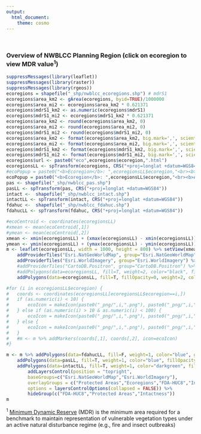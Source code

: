 ```yaml
---
output:
  html_document:
    theme: cosmo
---
```


<br>

<h3>Overview of NWBLCC Planning Region (click on ecoregion to view MDR value^1^)</h3>

```r
suppressMessages(library(leaflet))
suppressMessages(library(raster))
suppressMessages(library(rgeos))
ecoregions = shapefile("_shp/nwblcc_ecoregions.shp") # mdrS1
ecoregions$area_km2 <- gArea(ecoregions, byid=TRUE)/1000000
ecoregions$area_mi2 <- ecoregions$area_km2 * 0.621371
ecoregions$mdrS1_km2 <- as.numeric(ecoregions$mdrS1)
ecoregions$mdrS1_mi2 <- ecoregions$mdrS1_km2 * 0.621371
ecoregions$area_km2 <- round(ecoregions$area_km2, 0)
ecoregions$area_mi2 <- round(ecoregions$area_mi2, 0)
ecoregions$mdrS1_mi2 <- round(ecoregions$mdrS1_mi2, 0)
ecoregions$area_km2 <- format(ecoregions$area_km2, big.mark=',', scientific=FALSE)
ecoregions$area_mi2 <- format(ecoregions$area_mi2, big.mark=',', scientific=FALSE)
ecoregions$mdrS1_km2 <- format(ecoregions$mdrS1_km2, big.mark=',', scientific=FALSE)
ecoregions$mdrS1_mi2 <- format(ecoregions$mdrS1_mi2, big.mark=',', scientific=FALSE)
ecoregions$url <- paste0("eco",ecoregions$ecoregion,".html")
ecoregionsLL <- spTransform(ecoregions, CRS("+proj=longlat +datum=WGS84"))
#ecoPopup = paste0("<b>Ecoregion</b>: ",ecoregionsLL$ecoregion,"<br><b>Area</b>: ",ecoregionsLL$area_km2," km2 / ",ecoregionsLL$area_mi2," mi2<br><b>MDR</b>: ",ecoregionsLL$mdrS1_km2," km2 / ",ecoregionsLL$mdrS1_mi2," mi2")
ecoPopup = paste0("<b>Ecoregion</b>: ",ecoregionsLL$ecoregion,"<br><b>Area</b>: ",ecoregionsLL$area_km2," km2 / ",ecoregionsLL$area_mi2," mi2<br><b>MDR</b>: ",ecoregionsLL$mdrS1_km2," km2 / ",ecoregionsLL$mdrS1_mi2," mi2<br><a href=",ecoregionsLL$url,">Go to ecoregion ",ecoregions$ecoregion," website...</a>")
pas <- shapefile("_shp/nwblcc_pas.shp")
pasLL <- spTransform(pas, CRS("+proj=longlat +datum=WGS84"))
intact <-  shapefile("_shp/nwblcc_intact.shp")
intactLL <- spTransform(intact, CRS("+proj=longlat +datum=WGS84"))
fdahuc <-  shapefile("_shp/nwblcc_fdahuc.shp")
fdahucLL <- spTransform(fdahuc, CRS("+proj=longlat +datum=WGS84"))

#ecoCentroid <- coordinates(ecoregionsLL)
#xmean <- mean(ecoCentroid[,1])
#ymean <- mean(ecoCentroid[,2])
xmean <- xmin(ecoregionsLL) + (xmax(ecoregionsLL) - xmin(ecoregionsLL)) / 2
ymean <- ymin(ecoregionsLL) + (ymax(ecoregionsLL) - ymin(ecoregionsLL)) / 2
m <- leaflet(ecoregionsLL, width = 1000, height = 800) %>% setView(xmean, ymean, zoom=5) %>%
	addProviderTiles("Esri.NatGeoWorldMap", group="Esri.NatGeoWorldMap") %>%
	addProviderTiles("Esri.WorldImagery", group="Esri.WorldImagery") %>%
	#addProviderTiles("CartoDB.Positron", group="CartoDB.Positron") %>%
	#addPolygons(data=ecoregionsLL, fill=T, weight=2, color="black", fillOpacity=0, group="Ecoregions", popup=ecoPopup)
	addPolygons(data=ecoregionsLL, fill=T, fillOpacity=0, weight=2, col="black", group="Ecoregions", popup=ecoPopup, highlightOptions=highlightOptions(color="blue",weight=4,bringToFront=TRUE))

#for (i in ecoregionsLL$ecoregion) {
#	coords <- coordinates(ecoregionsLL[ecoregionsLL$ecoregion==i,])
#	if (as.numeric(i) < 10) {
#		ecoIcon = makeIcon(paste0("_png/",i,".png"), paste0("_png/",i,".png"), 15, 21)
#	} else if (as.numeric(i) > 10 & as.numeric(i) < 100) {
#		ecoIcon = makeIcon(paste0("_png/",i,".png"), paste0("_png/",i,".png"), 24, 21)
#	} else {
#		ecoIcon = makeIcon(paste0("_png/",i,".png"), paste0("_png/",i,".png"), 40, 21)
#	}
#	#m <- m %>% addMarkers(coords[,1], coords[,2], icon=ecoIcon)
#}

m <- m %>% addPolygons(data=fdahucLL, fill=F, weight=1, color="blue", group="FDA-HUC8") %>%
	addPolygons(data=pasLL, fill=T, weight=1, color="blue", fillOpacity=0.5, group="Protected Areas") %>%
	addPolygons(data=intactLL, fill=T, weight=1, color="darkgreen", fillOpacity=0.5, group="Intactness") %>%
		addLayersControl(position = "topright",
		baseGroups=c("Esri.NatGeoWorldMap","Esri.WorldImagery"),
		overlayGroups = c("Protected Areas","Ecoregions","FDA-HUC8","Intactness"),
		options = layersControlOptions(collapsed = FALSE)) %>%
		hideGroup(c("FDA-HUC8","Protected Areas","Intactness"))
m

```

^1^ [Minimum Dynamic Reserve](downloads/mdr_report/BEACONs_mdr_report.pdf) (MDR) is the minimum area required for a benchmark to maintain representation of vulnerable vegetation types under an active natural disturbance regime (e.g., fire and insect outbreaks)
